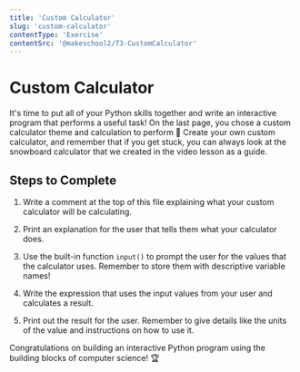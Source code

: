 ```yaml
---
title: 'Custom Calculator'
slug: 'custom-calculator'
contentType: 'Exercise'
contentSrc: '@makeschool2/T3-CustomCalculator'
---
```


# Custom Calculator

It's time to put all of your Python skills together and write an interactive program that performs a useful task! On the last page, you chose a custom calculator theme and calculation to perform :abacus: Create your own custom calculator, and remember that if you get stuck, you can always look at the snowboard calculator that we created in the video lesson as a guide.

## Steps to Complete

1. Write a comment at the top of this file explaining what your custom calculator will be calculating.

2. Print an explanation for the user that tells them what your calculator does.

3. Use the built-in function `input()` to prompt the user for the values that the calculator uses. Remember to store them with descriptive variable names!

4. Write the expression that uses the input values from your user and calculates a result.

5. Print out the result for the user. Remember to give details like the units of the value and instructions on how to use it.

Congratulations on building an interactive Python program using the building blocks of computer science! :trophy: